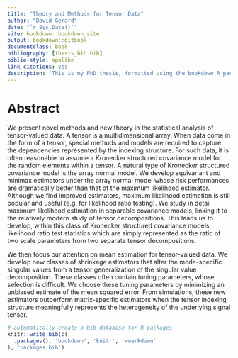 ```yaml
---
title: "Theory and Methods for Tensor Data"
author: "David Gerard"
date: "`r Sys.Date()`"
site: bookdown::bookdown_site
output: bookdown::gitbook
documentclass: book
bibliography: [thesis_bib.bib]
biblio-style: apalike
link-citations: yes
description: "This is my PhD thesis, formatted using the bookdown R package."
---
```


# Abstract
We present novel methods and new theory in the statistical analysis of tensor-valued data. A tensor is a multidimensional array. When data come in the form of a tensor, special methods and models are required to capture the dependencies represented by the indexing structure. For such data, it is often reasonable to assume a Kronecker structured covariance model for the random elements within a tensor. A natural type of Kronecker structured covariance model is the array normal model. We develop equivariant and minimax estimators under the array normal model whose risk performances are dramatically better than that of the maximum likelihood estimator. Although we find improved estimators, maximum likelihood estimation is still popular and useful (e.g.\ for likelihood ratio testing). We study in detail maximum likelihood estimation in separable covariance models, linking it to the relatively modern study of tensor decompositions. This leads us to develop, within this class of Kronecker structured covariance models, likelihood ratio test statistics which are simply represented as the ratio of two scale parameters from two separate tensor decompositions.

We then focus our attention on mean estimation for tensor-valued data. We develop new classes of shrinkage estimators that alter the mode-specific singular values from a tensor generalization of the singular value decomposition. These classes often contain tuning parameters, whose selection is difficult. We choose these tuning parameters by minimizing an unbiased estimate of the mean squared error. From simulations, these new estimators outperform matrix-specific estimators when the tensor indexing structure meaningfully represents the heterogeneity of the underlying signal tensor.

```r
# automatically create a bib database for R packages
knitr::write_bib(c(
  .packages(), 'bookdown', 'knitr', 'rmarkdown'
), 'packages.bib')
```
